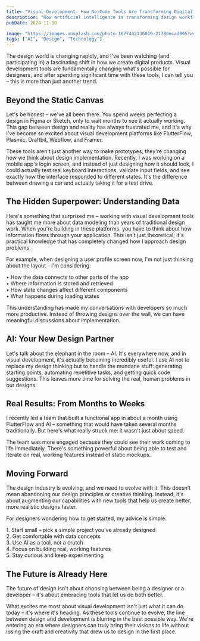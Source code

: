 ```yaml
---
title: "Visual Development: How No-Code Tools Are Transforming Digital Design"
description: "How artificial intelligence is transforming design workflows and creative processes"
pubDate: 2024-11-10

image: "https://images.unsplash.com/photo-1677442136019-21780ecad995?w=800&auto=format&fit=crop&q=60"
tags: ["AI", "Design", "Technology"]
---
```


The design world is changing rapidly, and I've been watching (and participating in) a fascinating shift in how we create digital products. Visual development tools are fundamentally changing what's possible for designers, and after spending significant time with these tools, I can tell you – this is more than just another trend.

## Beyond the Static Canvas

Let's be honest – we've all been there. You spend weeks perfecting a design in Figma or Sketch, only to wait months to see it actually working. This gap between design and reality has always frustrated me, and it's why I've become so excited about visual development platforms like FlutterFlow, Plasmic, Draftbit, Webflow, and Framer.

These tools aren't just another way to make prototypes; they're changing how we think about design implementation. Recently, I was working on a mobile app's login screen, and instead of just designing how it should look, I could actually test real keyboard interactions, validate input fields, and see exactly how the interface responded to different states. It's the difference between drawing a car and actually taking it for a test drive.

## The Hidden Superpower: Understanding Data

Here's something that surprised me – working with visual development tools has taught me more about data modeling than years of traditional design work. When you're building in these platforms, you have to think about how information flows through your application. This isn't just theoretical; it's practical knowledge that has completely changed how I approach design problems.

For example, when designing a user profile screen now, I'm not just thinking about the layout – I'm considering:

<div class="space-y-2 my-4 ml-6">
  <div class="flex items-start">
    <span class="text-primary mr-2">•</span>
    <span>How the data connects to other parts of the app</span>
  </div>
  <div class="flex items-start">
    <span class="text-primary mr-2">•</span>
    <span>Where information is stored and retrieved</span>
  </div>
  <div class="flex items-start">
    <span class="text-primary mr-2">•</span>
    <span>How state changes affect different components</span>
  </div>
  <div class="flex items-start">
    <span class="text-primary mr-2">•</span>
    <span>What happens during loading states</span>
  </div>
</div>

This understanding has made my conversations with developers so much more productive. Instead of throwing designs over the wall, we can have meaningful discussions about implementation.

## AI: Your New Design Partner

Let's talk about the elephant in the room – AI. It's everywhere now, and in visual development, it's actually becoming incredibly useful. I use AI not to replace my design thinking but to handle the mundane stuff: generating starting points, automating repetitive tasks, and getting quick code suggestions. This leaves more time for solving the real, human problems in our designs.

## Real Results: From Months to Weeks

<div class="text-lg text-muted-foreground mb-6">
  I recently led a team that built a functional app in about a month using FlutterFlow and AI – something that would have taken several months traditionally. But here's what really struck me: it wasn't just about speed.
</div>

The team was more engaged because they could see their work coming to life immediately. There's something powerful about being able to test and iterate on real, working features instead of static mockups.

## Moving Forward

The design industry is evolving, and we need to evolve with it. This doesn't mean abandoning our design principles or creative thinking. Instead, it's about augmenting our capabilities with new tools that help us create better, more realistic designs faster.

For designers wondering how to get started, my advice is simple:

<div class="space-y-3 my-6 ml-6">
  <div class="flex items-start">
    <span class="text-primary font-bold mr-3">1.</span>
    <span>Start small – pick a simple project you've already designed</span>
  </div>
  <div class="flex items-start">
    <span class="text-primary font-bold mr-3">2.</span>
    <span>Get comfortable with data concepts</span>
  </div>
  <div class="flex items-start">
    <span class="text-primary font-bold mr-3">3.</span>
    <span>Use AI as a tool, not a crutch</span>
  </div>
  <div class="flex items-start">
    <span class="text-primary font-bold mr-3">4.</span>
    <span>Focus on building real, working features</span>
  </div>
  <div class="flex items-start">
    <span class="text-primary font-bold mr-3">5.</span>
    <span>Stay curious and keep experimenting</span>
  </div>
</div>

## The Future is Already Here

<div class="text-xl text-primary/90 italic my-8 pl-6 border-l-4 border-primary">
  The future of design isn't about choosing between being a designer or a developer – it's about embracing tools that let us do both better.
</div>

What excites me most about visual development isn't just what it can do today – it's where it's heading. As these tools continue to evolve, the line between design and development is blurring in the best possible way. We're entering an era where designers can truly bring their visions to life without losing the craft and creativity that drew us to design in the first place.